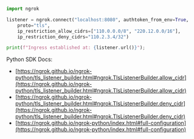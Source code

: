 ```python
import ngrok

listener = ngrok.connect("localhost:8080", authtoken_from_env=True,
    proto="tls",
    ip_restriction_allow_cidrs=["110.0.0.0/8", "220.12.0.0/16"],
    ip_restriction_deny_cidrs="110.2.3.4/32")

print(f"Ingress established at: {listener.url()}");
```

Python SDK Docs:

- [https://ngrok.github.io/ngrok-python/tls_listener_builder.html#ngrok.TlsListenerBuilder.allow_cidr](https://ngrok.github.io/ngrok-python/tls_listener_builder.html#ngrok.TlsListenerBuilder.allow_cidr)
- [https://ngrok.github.io/ngrok-python/tls_listener_builder.html#ngrok.TlsListenerBuilder.deny_cidr](https://ngrok.github.io/ngrok-python/tls_listener_builder.html#ngrok.TlsListenerBuilder.deny_cidr)
- [https://ngrok.github.io/ngrok-python/index.html#full-configuration](https://ngrok.github.io/ngrok-python/index.html#full-configuration)
